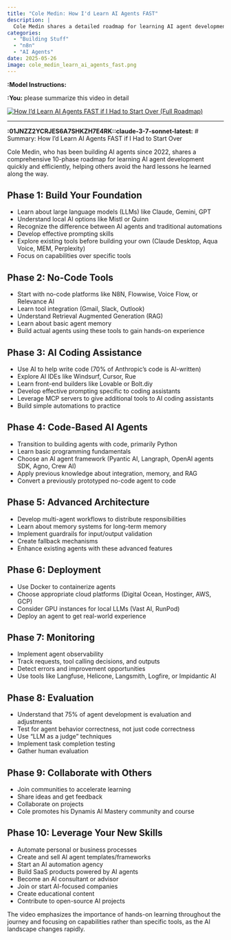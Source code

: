 ```yaml
---
title: "Cole Medin: How I'd Learn AI Agents FAST"
description: |
  Cole Medin shares a detailed roadmap for learning AI agent development quickly, covering everything from foundational knowledge to advanced deployment and collaboration.
categories:
  - "Building Stuff"
  - "n8n"
  - "AI Agents"
date: 2025-05-26
image: cole_medin_learn_ai_agents_fast.png
---
```


**:Model Instructions:** 


  
**:You:** please summarize this video in detail

[![How I'd Learn AI Agents FAST if I Had to Start Over (Full Roadmap)](https://i.ytimg.com/vi_webp/k-Cj6H6Zwos/maxresdefault.webp)](https://www.youtube.com/watch?v=k-Cj6H6Zwos)

---

**:01JNZZ2YCRJES6A7SHKZH7E4RK::claude-3-7-sonnet-latest:** # Summary: How I'd Learn AI Agents FAST if I Had to Start Over

Cole Medin, who has been building AI agents since 2022, shares a comprehensive 10-phase roadmap for learning AI agent development quickly and efficiently, helping others avoid the hard lessons he learned along the way.

## Phase 1: Build Your Foundation
- Learn about large language models (LLMs) like Claude, Gemini, GPT
- Understand local AI options like Mistl or Quinn
- Recognize the difference between AI agents and traditional automations
- Develop effective prompting skills
- Explore existing tools before building your own (Claude Desktop, Aqua Voice, MEM, Perplexity)
- Focus on capabilities over specific tools

## Phase 2: No-Code Tools
- Start with no-code platforms like N8N, Flowwise, Voice Flow, or Relevance AI
- Learn tool integration (Gmail, Slack, Outlook)
- Understand Retrieval Augmented Generation (RAG)
- Learn about basic agent memory
- Build actual agents using these tools to gain hands-on experience

## Phase 3: AI Coding Assistance
- Use AI to help write code (70% of Anthropic's code is AI-written)
- Explore AI IDEs like Windsurf, Cursor, Rue
- Learn front-end builders like Lovable or Bolt.diy
- Develop effective prompting specific to coding assistants
- Leverage MCP servers to give additional tools to AI coding assistants
- Build simple automations to practice

## Phase 4: Code-Based AI Agents
- Transition to building agents with code, primarily Python
- Learn basic programming fundamentals
- Choose an AI agent framework (Pyantic AI, Langraph, OpenAI agents SDK, Agno, Crew AI)
- Apply previous knowledge about integration, memory, and RAG
- Convert a previously prototyped no-code agent to code

## Phase 5: Advanced Architecture
- Develop multi-agent workflows to distribute responsibilities
- Learn about memory systems for long-term memory
- Implement guardrails for input/output validation
- Create fallback mechanisms
- Enhance existing agents with these advanced features

## Phase 6: Deployment
- Use Docker to containerize agents
- Choose appropriate cloud platforms (Digital Ocean, Hostinger, AWS, GCP)
- Consider GPU instances for local LLMs (Vast AI, RunPod)
- Deploy an agent to get real-world experience

## Phase 7: Monitoring
- Implement agent observability
- Track requests, tool calling decisions, and outputs
- Detect errors and improvement opportunities
- Use tools like Langfuse, Helicone, Langsmith, Logfire, or Impidantic AI

## Phase 8: Evaluation
- Understand that 75% of agent development is evaluation and adjustments
- Test for agent behavior correctness, not just code correctness
- Use "LLM as a judge" techniques
- Implement task completion testing
- Gather human evaluation

## Phase 9: Collaborate with Others
- Join communities to accelerate learning
- Share ideas and get feedback
- Collaborate on projects
- Cole promotes his Dynamis AI Mastery community and course

## Phase 10: Leverage Your New Skills
- Automate personal or business processes
- Create and sell AI agent templates/frameworks
- Start an AI automation agency
- Build SaaS products powered by AI agents
- Become an AI consultant or advisor
- Join or start AI-focused companies
- Create educational content
- Contribute to open-source AI projects

The video emphasizes the importance of hands-on learning throughout the journey and focusing on capabilities rather than specific tools, as the AI landscape changes rapidly.

